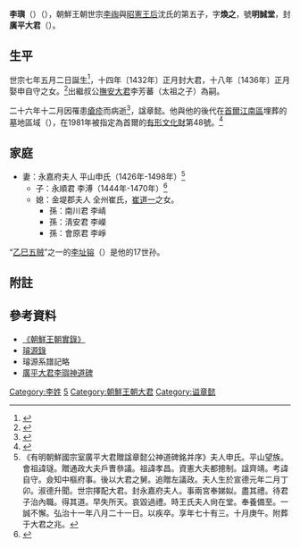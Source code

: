 '''李璵'''（{{lang-ko|'''이여'''}}）（{{bd|1425年||1444年}}），朝鮮王朝世宗[[李祹|李祹]]與[[昭憲王后|昭憲王后]]沈氏的第五子，字'''煥之'''，號'''明誠堂'''，封'''廣平大君'''（{{lang-ko|'''광평대군'''}}）。
==生平==
世宗七年五月二日誕生<ref>{{Cite web |url=http://sillok.history.go.kr/inspection/insp_king.jsp?id=wda_10705002_001&tabid=w |title=《世宗實錄》28卷，7年(1425年)5月2日(辛未)1번째기사 |access-date=2013-08-28 |archive-date=2021-07-28 |archive-url=https://web.archive.org/web/20210728034848/http://sillok.history.go.kr/inspection/insp_king.jsp?id=wda_10705002_001&tabid=w }}</ref>，十四年〔1432年〕正月封大君，十八年〔1436年〕正月娶申自守之女。<ref>{{Cite web |url=http://sillok.history.go.kr/inspection/insp_king.jsp?id=wda_11801013_002&tabid=w |title=《世宗實錄》71卷，18年(1436年)1月13日(己卯)2번째기사 |access-date=2013-08-28 |archive-date=2019-08-22 |archive-url=https://web.archive.org/web/20190822155002/http://sillok.history.go.kr/inspection/insp_king.jsp?id=wda_11801013_002&tabid=w }}</ref>出繼叔公[[撫安大君|撫安大君]]李芳蕃（太祖之子）為嗣。

二十六年十二月因罹患[[瘡疹|瘡疹]]而病逝<ref>{{Cite web |url=http://sillok.history.go.kr/inspection/insp_king.jsp?id=wda_12612007_001&tabid=w |title=《世宗實錄》106卷，26年(1444年)12月7日(壬子)1번째기사 |access-date=2013-08-28 |archive-date=2021-07-28 |archive-url=https://web.archive.org/web/20210728041133/http://sillok.history.go.kr/inspection/insp_king.jsp?id=wda_12612007_001&tabid=w }}</ref>，諡章懿。他與他的後代在[[首爾|首爾]][[江南區_(首爾)|江南區]]埋葬的墓地區域（{{link-ko|全州李氏廣平大君派墓域|전주 이씨 광평대군파 묘역}}），在1981年被指定為首爾的[[韓國文化財產|有形文化財]]第48號。<ref>{{cite web |title=서울특별시 유형문화재 제48호 |url=http://www.heritage.go.kr/heri/cul/culSelectDetail.do?searchCondition=&searchCondition2=&ccbaKdcd=21&ccbaAsno=00480000&ccbaCtcd=11&ccbaCpno=2111100480000&ccbaGcode=CA&ccbaBcode=02&ccbaMcode=01&culPageNo=7&header=div&returnUrl=%2Fheri%2Fcul%2FculSelectDivList.do&pageNo=1_1_3_0 |website=국가문화유산포털 (國家文化遺產入口網) |accessdate=2020-10-22 |archive-date=2020-10-25 |archive-url=https://web.archive.org/web/20201025011910/http://www.heritage.go.kr/heri/cul/culSelectDetail.do?searchCondition=&searchCondition2=&ccbaKdcd=21&ccbaAsno=00480000&ccbaCtcd=11&ccbaCpno=2111100480000&ccbaGcode=CA&ccbaBcode=02&ccbaMcode=01&culPageNo=7&header=div&returnUrl=%2Fheri%2Fcul%2FculSelectDivList.do&pageNo=1_1_3_0 }}</ref>

==家庭==
*妻：永嘉府夫人 平山申氏（1426年-1498年）<ref>《有明朝鮮國宗室廣平大君贈諡章懿公神道碑銘并序》夫人申氏。平山望族。會祖諱璲。贈通政大夫戶曺叅議。祖諱孝昌。資憲大夫都摠制。諡齊靖。考諱自守。僉知中樞府事。後以大君之舅。追贈左議政。夫人生於宣德元年二月丁卯。淑德升聞。世宗擇配大君。封永嘉府夫人。事兩宮奉娣姒。盡其禮。待君子治內職。得其道。早失所天。哀毀過禮。時王氏夫人尙在堂。奉養備至。一誠不懈。弘治十一年八月二十一日。以疾卒。享年七十有三。十月庚午。附葬于大君之兆。</ref>
**子：永順君 李溥（1444年-1470年）<ref>{{Cite web |url=http://sillok.history.go.kr/inspection/insp_king.jsp?id=wia_10104001_005&tabid=w |title=《成宗實錄》4卷，1年(1470年)4月1日(己酉)5번째기사 |access-date=2013-08-28 |archive-date=2019-08-23 |archive-url=https://web.archive.org/web/20190823023408/http://sillok.history.go.kr/inspection/insp_king.jsp?id=wia_10104001_005&tabid=w }}</ref>
**媳：金堤郡夫人 全州崔氏，[[崔道一|崔道一]]之女。
***孫：南川君 李崝
***孫：淸安君 李嶸
***孫：會原君 李崢 
“[[乙巳五贼|乙巳五贼]]”之一的[[李址镕|李址镕]]（{{lang-ko|이지용}}）是他的17世孙。
==附註==
{{reflist}}

== 參考資料 ==
*[http://sillok.history.go.kr/main/main.jsp 《朝鮮王朝實錄》] {{Wayback|url=http://sillok.history.go.kr/main/main.jsp |date=20150905161523 }}
*[https://web.archive.org/web/20131004223554/http://royal.kostma.net/Ge/MainTree 璿源錄]
*璿源系譜記略
*[http://gsm.nricp.go.kr/_third/user/search/KBD007.jsp?ksmno=1137 廣平大君李璵神道碑] {{Wayback|url=http://gsm.nricp.go.kr/_third/user/search/KBD007.jsp?ksmno=1137 |date=20200418135452 }}

[[Category:李姓|Category:李姓]]
[[Category:朝鮮世宗王子|5]]
[[Category:朝鮮王朝大君|Category:朝鮮王朝大君]]
[[Category:谥章懿|Category:谥章懿]]